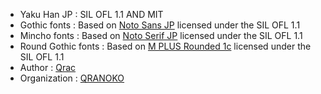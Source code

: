 - Yaku Han JP : SIL OFL 1.1 AND MIT
- Gothic fonts : Based on [Noto Sans JP](https://fonts.google.com/noto/specimen/Noto+Sans+JP) licensed under the SIL OFL 1.1
- Mincho fonts : Based on [Noto Serif JP](https://fonts.google.com/noto/specimen/Noto+Serif+JP) licensed under the SIL OFL 1.1
- Round Gothic fonts : Based on [M PLUS Rounded 1c](https://fonts.google.com/specimen/M+PLUS+Rounded+1c) licensed under the SIL OFL 1.1
- Author : [Qrac](https://qrac.jp/)
- Organization : [QRANOKO](https://qranoko.jp/)
